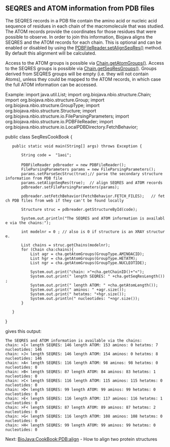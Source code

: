 ==SEQRES and ATOM information from PDB files==

The SEQRES records in a PDB file contain the amino acid or nucleic acid sequence of residues in each chain of the macromolecule that was studied. The ATOM records provide the coordinates for those residues that were possible to observe.
In order to join this information, Biojava aligns the SEQRES and the ATOM records for each chain. This is optional and can be 
enabled or disabled by using the [http://www.biojava.org/docs/api/org/biojava/bio/structure/io/PDBFileReader.html PDBFileReader.setAlignSeqRes()] method. By default this alignment will be calculated.

Access to the ATOM groups is possible via [http://www.biojava.org/docs/api/org/biojava/bio/structure/Chain.html Chain.getAtomGroups()].
Access to the SEQRES groups is possible via [http://www.biojava.org/docs/api/org/biojava/bio/structure/Chain.html Chain.getSeqResGroups()]. Groups derived from SEQRES groups will be empty (i.e. they will not contain Atoms), unless they could be mapped to the ATOM records, in which case the full ATOM information can be accessed.



Example:
<java>
import java.util.List;
import org.biojava.nbio.structure.Chain;
import org.biojava.nbio.structure.Group;
import org.biojava.nbio.structure.GroupType;
import org.biojava.nbio.structure.Structure;
import org.biojava.nbio.structure.io.FileParsingParameters;
import org.biojava.nbio.structure.io.PDBFileReader;
import org.biojava.nbio.structure.io.LocalPDBDirectory.FetchBehavior;

public class SeqResCookBook {

	public static void main(String[] args) throws Exception {
		
		String code =  "1aoi";
 
		PDBFileReader pdbreader = new PDBFileReader();
		FileParsingParameters params = new FileParsingParameters();
		params.setParseSecStruc(true);// parse the secondary structure information from PDB file
		params.setAlignSeqRes(true);  // align SEQRES and ATOM records
		pdbreader.setFileParsingParameters(params);
		
		pdbreader.setFetchBehavior(FetchBehavior.FETCH_FILES);   // fetch PDB files from web if they can't be found locally


		Structure struc = pdbreader.getStructureById(code);

		System.out.println("The SEQRES and ATOM information is available via the chains:");

		int modelnr = 0 ; // also is 0 if structure is an XRAY structure.

		List<Chain> chains = struc.getChains(modelnr);
		for (Chain cha:chains){
			List<Group> agr = cha.getAtomGroups(GroupType.AMINOACID);
			List<Group> hgr = cha.getAtomGroups(GroupType.HETATM);
			List<Group> ngr = cha.getAtomGroups(GroupType.NUCLEOTIDE);

			System.out.print("chain: >"+cha.getChainID()+"<");
			System.out.print(" length SEQRES: " +cha.getSeqResLength());
			System.out.print(" length ATOM: " +cha.getAtomLength());
			System.out.print(" aminos: " +agr.size());
			System.out.print(" hetatms: "+hgr.size());
			System.out.println(" nucleotides: "+ngr.size());  
		}


	}

	
}

</java>


gives this output:
<pre>
The SEQRES and ATOM information is available via the chains:
chain: >I< length SEQRES: 146 length ATOM: 153 aminos: 0 hetatms: 7 nucleotides: 146
chain: >J< length SEQRES: 146 length ATOM: 154 aminos: 0 hetatms: 8 nucleotides: 146
chain: >A< length SEQRES: 116 length ATOM: 98 aminos: 98 hetatms: 0 nucleotides: 0
chain: >B< length SEQRES: 87 length ATOM: 84 aminos: 83 hetatms: 1 nucleotides: 0
chain: >C< length SEQRES: 116 length ATOM: 115 aminos: 115 hetatms: 0 nucleotides: 0
chain: >D< length SEQRES: 99 length ATOM: 99 aminos: 99 hetatms: 0 nucleotides: 0
chain: >E< length SEQRES: 116 length ATOM: 117 aminos: 116 hetatms: 1 nucleotides: 0
chain: >F< length SEQRES: 87 length ATOM: 89 aminos: 87 hetatms: 2 nucleotides: 0
chain: >G< length SEQRES: 116 length ATOM: 108 aminos: 108 hetatms: 0 nucleotides: 0
chain: >H< length SEQRES: 99 length ATOM: 99 aminos: 99 hetatms: 0 nucleotides: 0
</pre>

Next: [[BioJava:CookBook:PDB:align]] - How to align two protein structures
